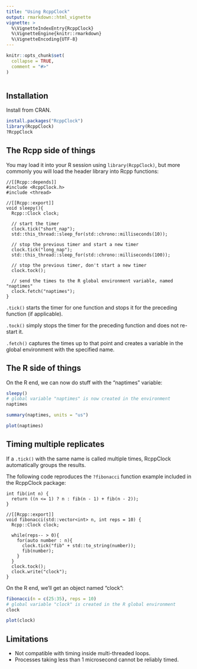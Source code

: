 ```yaml
---
title: "Using RcppClock"
output: rmarkdown::html_vignette
vignette: >
  %\VignetteIndexEntry{RcppClock}
  %\VignetteEngine{knitr::rmarkdown}
  %\VignetteEncoding{UTF-8}
---
```


```r
knitr::opts_chunk$set(
  collapse = TRUE,
  comment = "#>"
)
```

```Rcpp
```

## Installation

Install from CRAN.

```R
install.packages("RcppClock")
library(RcppClock)
?RcppClock
```

## The Rcpp side of things

You may load it into your R session using `library(RcppClock)`, but more commonly you will load the header library into Rcpp functions:

```Rcpp
//[[Rcpp::depends]]
#include <RcppClock.h>
#include <thread>

//[[Rcpp::export]]
void sleepy(){
  Rcpp::Clock clock;
  
  // start the timer
  clock.tick("short_nap");
  std::this_thread::sleep_for(std::chrono::milliseconds(10));  
  
  // stop the previous timer and start a new timer
  clock.tick("long_nap");
  std::this_thread::sleep_for(std::chrono::milliseconds(100));  

  // stop the previous timer, don't start a new timer
  clock.tock();
  
  // send the times to the R global environment variable, named "naptimes"
  clock.fetch("naptimes");
}
```

`.tick()` starts the timer for one function and stops it for the preceding function (if applicable). 

`.tock()` simply stops the timer for the preceding function and does not re-start it. 

`.fetch()` captures the times up to that point and creates a variable in the global environment with the specified name.

## The R side of things

On the R end, we can now do stuff with the "naptimes" variable:

```R
sleepy()
# global variable "naptimes" is now created in the environment
naptimes
```

```R
summary(naptimes, units = "us")
```

```R
plot(naptimes)
```

## Timing multiple replicates

If a `.tick()` with the same name is called multiple times, RcppClock automatically groups the results.

The following code reproduces the `?fibonacci` function example included in the RcppClock package:

```Rcpp
int fib(int n) {
  return ((n <= 1) ? n : fib(n - 1) + fib(n - 2));
}

//[[Rcpp::export]]
void fibonacci(std::vector<int> n, int reps = 10) {
  Rcpp::Clock clock;
  
  while(reps-- > 0){
    for(auto number : n){
      clock.tick("fib" + std::to_string(number));
      fib(number);
    }
  }
  clock.tock();
  clock.write("clock");
}
```

On the R end, we'll get an object named "clock":

```R
fibonacci(n = c(25:35), reps = 10)
# global variable "clock" is created in the R global environment
clock
```

```R
plot(clock)
```

## Limitations

* Not compatible with timing inside multi-threaded loops.
* Processes taking less than 1 microsecond cannot be reliably timed.